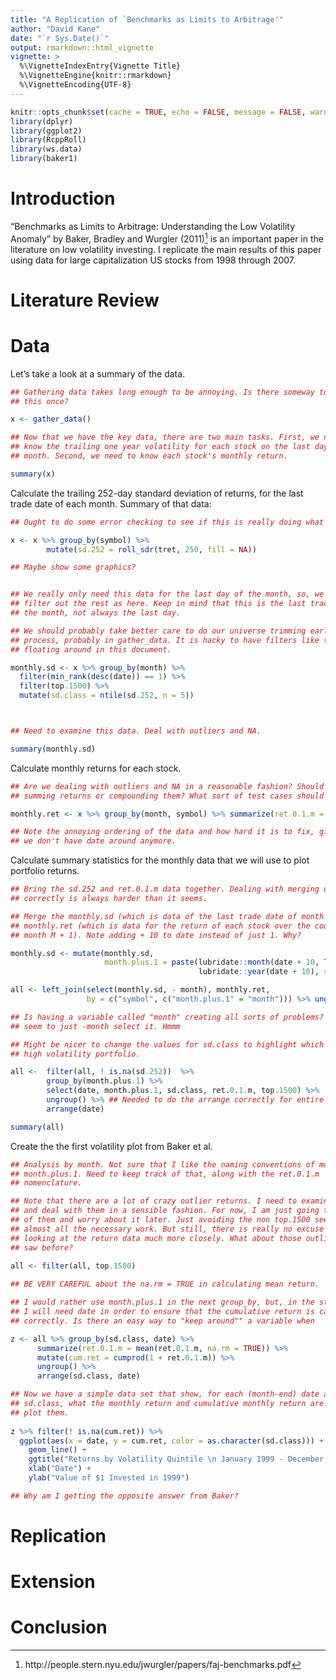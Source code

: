 ```yaml
---
title: "A Replication of `Benchmarks as Limits to Arbitrage'"
author: "David Kane"
date: "`r Sys.Date()`"
output: rmarkdown::html_vignette
vignette: >
  %\VignetteIndexEntry{Vignette Title}
  %\VignetteEngine{knitr::rmarkdown}
  %\VignetteEncoding{UTF-8}
---
```


```r
knitr::opts_chunk$set(cache = TRUE, echo = FALSE, message = FALSE, warning = FALSE)
library(dplyr)
library(ggplot2)
library(RcppRoll)
library(ws.data)
library(baker1)
```


# Introduction

"Benchmarks as Limits to Arbitrage: Understanding the Low Volatility Anomaly" by Baker, Bradley and Wurgler (2011)^[http://people.stern.nyu.edu/jwurgler/papers/faj-benchmarks.pdf] is an important paper in the literature on low volatility investing. I replicate the main results of this paper using data for large capitalization US stocks from 1998 through 2007.

# Literature Review

# Data

Let's take a look at a summary of the data.

```r
## Gathering data takes long enough to be annoying. Is there someway to just do
## this once?

x <- gather_data()

## Now that we have the key data, there are two main tasks. First, we need to
## know the trailing one year volatility for each stock on the last day of the
## month. Second, we need to know each stock's monthly return.

summary(x)
```

Calculate the trailing 252-day standard deviation of returns, for the last trade date of each month. Summary of that data:

```r
## Ought to do some error checking to see if this is really doing what I want.

x <- x %>% group_by(symbol) %>% 
        mutate(sd.252 = roll_sdr(tret, 250, fill = NA))

## Maybe show some graphics? 


## We really only need this data for the last day of the month, so, we can 
## filter out the rest as here. Keep in mind that this is the last trade day of
## the month, not always the last day.

## We should probably take better care to do our universe trimming early in the
## process, probably in gather_data. It is hacky to have filters like top.1500
## floating around in this document.

monthly.sd <- x %>% group_by(month) %>% 
  filter(min_rank(desc(date)) == 1) %>% 
  filter(top.1500) %>% 
  mutate(sd.class = ntile(sd.252, n = 5))



## Need to examine this data. Deal with outliers and NA.

summary(monthly.sd)
```

Calculate monthly returns for each stock.

```r
## Are we dealing with outliers and NA in a reasonable fashion? Should we be 
## summing returns or compounding them? What sort of test cases should we add?

monthly.ret <- x %>% group_by(month, symbol) %>% summarize(ret.0.1.m = sum(tret))

## Note the annoying ordering of the data and how hard it is to fix, given that
## we don't have date around anymore.
```

Calculate summary statistics for the monthly data that we will use to plot portfolio returns.

```r
## Bring the sd.252 and ret.0.1.m data together. Dealing with merging dates
## correctly is always harder than it seems.

## Merge the monthly.sd (which is data of the last trade date of month M) with
## monthly.ret (which is data for the return of each stock over the course of
## month M + 1). Note adding + 10 to date instead of just 1. Why?

monthly.sd <- mutate(monthly.sd, 
                     month.plus.1 = paste(lubridate::month(date + 10, TRUE, TRUE), 
                                          lubridate::year(date + 10), sep = "-"))

all <- left_join(select(monthly.sd, - month), monthly.ret, 
                 by = c("symbol", c("month.plus.1" = "month"))) %>% ungroup()

## Is having a variable called "month" creating all sorts of problems? I can't
## seem to just -month select it. Hmmm

## Might be nicer to change the values for sd.class to highlight which is the
## high volatility portfolio.

all <-  filter(all, ! is.na(sd.252))  %>% 
        group_by(month.plus.1) %>% 
        select(date, month.plus.1, sd.class, ret.0.1.m, top.1500) %>% 
        ungroup() %>% ## Needed to do the arrange correctly for entire data.
        arrange(date)

summary(all)
```

Create the the first volatility plot from Baker et al.

```r
## Analysis by month. Not sure that I like the naming conventions of month and 
## month.plus.1. Need to keep track of that, along with the ret.0.1.m
## nomenclature.

## Note that there are a lot of crazy outlier returns. I need to examine these 
## and deal with them in a sensible fashion. For now, I am just going to get rid
## of them and worry about it later. Just avoiding the non top.1500 seems to 
## almost all the necessary work. But still, there is really no excuse for not 
## looking at the return data much more closely. What about those outliers we 
## saw before?

all <- filter(all, top.1500) 
 
## BE VERY CAREFUL about the na.rm = TRUE in calculating mean return.

## I would rather use month.plus.1 in the next group_by, but, in the step after,
## I will need date in order to ensure that the cumulative return is calculated
## correctly. Is there an easy way to "keep around"" a variable when

z <- all %>% group_by(sd.class, date) %>% 
      summarize(ret.0.1.m = mean(ret.0.1.m, na.rm = TRUE)) %>% 
      mutate(cum.ret = cumprod(1 + ret.0.1.m)) %>% 
      ungroup() %>% 
      arrange(sd.class, date)

## Now we have a simple data set that show, for each (month-end) date and 
## sd.class, what the monthly return and cumulative monthly return are. So, we
## plot them.
      
z %>% filter(! is.na(cum.ret)) %>% 
  ggplot(aes(x = date, y = cum.ret, color = as.character(sd.class))) + 
    geom_line() + 
    ggtitle("Returns by Volatility Quintile \n January 1999 - December 2007") + 
    xlab("Date") + 
    ylab("Value of $1 Invested in 1999")

## Why am I getting the opposite answer from Baker?

```




# Replication

# Extension

# Conclusion
